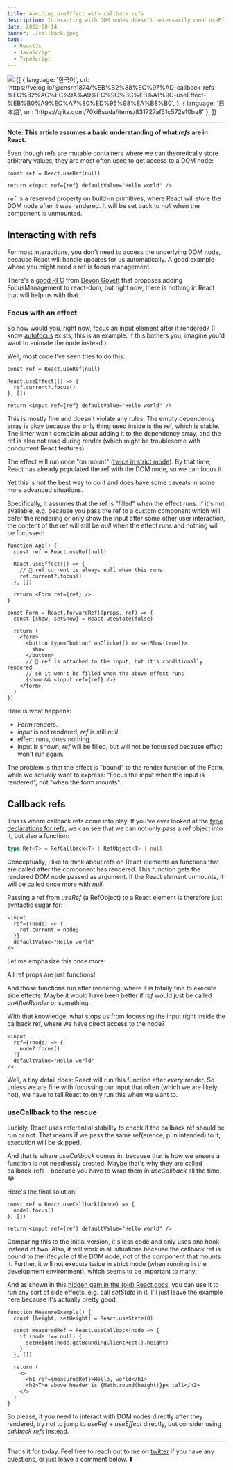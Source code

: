 ```yaml
---
title: Avoiding useEffect with callback refs
description: Interacting with DOM nodes doesn't necessarily need useEffect
date: 2022-08-14
banner: ./callback.jpeg
tags:
  - ReactJs
  - JavaScript
  - TypeScript
---
```



<img src="./callback.jpeg" />

<Attribution name="Annie Spratt" url="https://unsplash.com/@anniespratt" />

<Translations>
  {[
    {
      language: '한국어',
      url: 'https://velog.io/@cnsrn1874/%EB%B2%88%EC%97%AD-callback-refs-%EC%82%AC%EC%9A%A9%EC%9C%BC%EB%A1%9C-useEffect-%EB%B0%A9%EC%A7%80%ED%95%98%EA%B8%B0',
    },
    {
      language: '日本語',
      url: 'https://qiita.com/70ki8suda/items/831727af51c572e10ba8'
    },
  ]}
</Translations>

---

**Note: This article assumes a basic understanding of what _refs_ are in React.**

Even though refs are mutable containers where we can theoretically store arbitrary values, they are most often used to get access to a DOM node:

```jsx:title=a-basic-ref
const ref = React.useRef(null)

return <input ref={ref} defaultValue="Hello world" />
```

`ref` is a reserved property on build-in primitives, where React will store the DOM node after it was rendered. It will be set back to _null_ when the component is unmounted.

## Interacting with refs

For most interactions, you don't need to access the underlying DOM node, because React will handle updates for us automatically. A good example where you might need a ref is focus management.

There's a [good RFC](https://github.com/devongovett/rfcs-1/blob/patch-1/text/2019-focus-management.md) from [Devon Govett](https://twitter.com/devongovett) that proposes adding FocusManagement to react-dom, but right now, there is nothing in React that will help us with that.

### Focus with an effect

So how would you, right now, focus an input element after it rendered? (I know [autofocus](https://developer.mozilla.org/en-US/docs/Web/HTML/Global_attributes/autofocus) exists, this is an example. If this bothers you, imagine you'd want to animate the node instead.)

Well, most code I've seen tries to do this:

```jsx:title=focus-an-input {3-5}
const ref = React.useRef(null)

React.useEffect(() => {
  ref.current?.focus()
}, [])

return <input ref={ref} defaultValue="Hello world" />
```

This is mostly fine and doesn't violate any rules. The empty dependency array is okay because the only thing used inside is the ref, which is stable. The linter won't complain about adding it to the dependency array, and the ref is also not read during render (which might be troublesome with concurrent React features).

The effect will run once "on mount" ([twice in strict mode](https://reactjs.org/docs/strict-mode.html#ensuring-reusable-state)). By that time, React has already populated the ref with the DOM node, so we can focus it.

Yet this is _not_ the best way to do it and does have some caveats in some more advanced situations.

Specifically, it assumes that the ref is "filled" when the effect runs. If it's not available, e.g. because you pass the ref to a custom component which will defer the rendering or only show the input after some other user interaction, the content of the ref will still be _null_ when the effect runs and nothing will be focussed:

```jsx:title=custom-form {5-6,20-22}
function App() {
  const ref = React.useRef(null)

  React.useEffect(() => {
    // 🚨 ref.current is always null when this runs
    ref.current?.focus()
  }, [])

  return <Form ref={ref} />
}

const Form = React.forwardRef((props, ref) => {
  const [show, setShow] = React.useState(false)

  return (
    <form>
      <button type="button" onClick={() => setShow(true)}>
        show
      </button>
      // 🧐 ref is attached to the input, but it's conditionally rendered
      // so it won't be filled when the above effect runs
      {show && <input ref={ref} />}
    </form>
  )
})
```

Here is what happens:

- _Form_ renders.
- _input_ is not rendered, _ref_ is still _null_.
- effect runs, does nothing.
- input is shown, _ref_ will be filled, but will not be focussed because effect won't run again.

The problem is that the effect is "bound" to the render function of the Form, while we actually want to express: "Focus the input when the input is rendered", not "when the form mounts".

## Callback refs

This is where callback refs come into play. If you've ever looked at the [type declarations for refs](https://github.com/DefinitelyTyped/DefinitelyTyped/blob/fc9b16957473f81a1d708e6948b8d61e292aeb58/types/react/v17/index.d.ts#L85), we can see that we can not only pass a ref object into it, but also a function:

```ts
type Ref<T> = RefCallback<T> | RefObject<T> | null
```

Conceptually, I like to think about refs on React elements as functions that are called after the component has rendered. This function gets the rendered DOM node passed as argument. If the React element unmounts, it will be called once more with _null_.

Passing a ref from _useRef_ (a RefObject) to a React element is therefore just syntactic sugar for:

```jsx:title=callback-ref {2-4}
<input
  ref={(node) => {
    ref.current = node;
  }}
  defaultValue="Hello world"
/>
```

Let me emphasize this once more:

<Highlight>All ref props are just functions!</Highlight>

And those functions run after rendering, where it is totally fine to execute side effects. Maybe it would have been better if _ref_ would just be called _onAfterRender_ or something.

With that knowledge, what stops us from focussing the input right inside the callback ref, where we have direct access to the node?

```jsx:title=focus-with-callback-ref {2-4}
<input
  ref={(node) => {
    node?.focus()
  }}
  defaultValue="Hello world"
/>
```

Well, a tiny detail does: React will run this function after _every_ render. So unless we are fine with focussing our input that often (which we are likely not), we have to tell React to only run this when we want to.

### useCallback to the rescue

Luckily, React uses referential stability to check if the callback ref should be run or not. That means if we pass the same ref(erence, pun intended) to it, execution will be skipped.

And that is where _useCallback_ comes in, because that is how we ensure a function is not needlessly created. Maybe that's why they are called callback-refs - because you have to wrap them in _useCallback_ all the time. 😂

Here's the final solution:

```jsx:title=callback-ref-with-use-callback {1-3}
const ref = React.useCallback((node) => {
  node?.focus()
}, [])

return <input ref={ref} defaultValue="Hello world" />
```

Comparing this to the initial version, it's less code and only uses one hook instead of two. Also, it will work in all situations because the callback ref is bound to the lifecycle of the DOM node, not of the component that mounts it. Further, it will not execute twice in strict mode (when running in the development environment), which seems to be important to many.

And as shown in this [hidden gem in the (old) React docs](https://reactjs.org/docs/hooks-faq.html#how-can-i-measure-a-dom-node), you can use it to run any sort of side effects, e.g. call _setState_ in it. I'll just leave the example here because it's actually pretty good:

```jsx:title=measure-a-dom-node
function MeasureExample() {
  const [height, setHeight] = React.useState(0)

  const measuredRef = React.useCallback(node => {
    if (node !== null) {
      setHeight(node.getBoundingClientRect().height)
    }
  }, [])

  return (
    <>
      <h1 ref={measuredRef}>Hello, world</h1>
      <h2>The above header is {Math.round(height)}px tall</h2>
    </>
  )
}
```

So please, if you need to interact with DOM nodes directly after they rendered, try not to jump to _useRef_ + _useEffect_ directly, but consider using _callback refs_ instead.

---

That's it for today. Feel free to reach out to me on [twitter](https://twitter.com/tkdodo)
if you have any questions, or just leave a comment below. ⬇️

<Comments />
